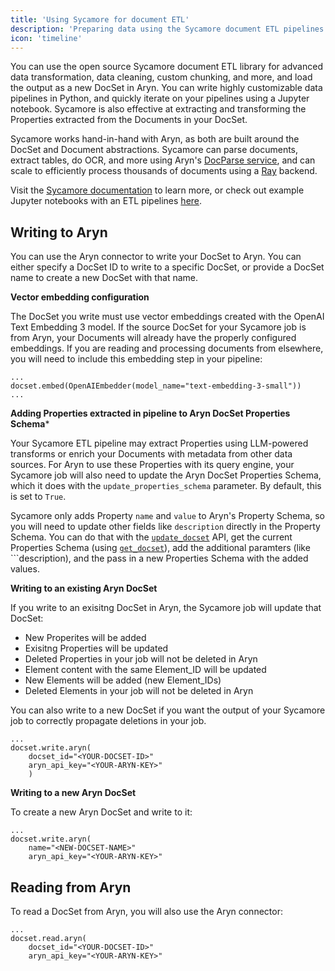 ```yaml
---
title: 'Using Sycamore for document ETL'
description: 'Preparing data using the Sycamore document ETL pipelines'
icon: 'timeline'
---
```


You can use the open source Sycamore document ETL library for advanced data transformation, data cleaning, custom chunking, and more, and load the output as a new DocSet in Aryn. You can write highly customizable data pipelines in Python, and quickly iterate on your pipelines using a Jupyter notebook. Sycamore is also effective at extracting and transforming the Properties extracted from the Documents in your DocSet.

Sycamore works hand-in-hand with Aryn, as both are built around the DocSet and Document abstractions. Sycamore can parse documents, extract tables, do OCR, and more using Aryn's [DocParse service](https://www.aryn.ai/docparse), and can scale to efficiently process thousands of documents using a [Ray](https://github.com/ray-project/ray) backend.

Visit the [Sycamore documentation](https://sycamore.readthedocs.io/en/stable/index.html) to learn more, or check out example Jupyter notebooks with an ETL pipelines [here](https://github.com/aryn-ai/sycamore/tree/main/notebooks).


## Writing to Aryn

You can use the Aryn connector to write your DocSet to Aryn. You can either specify a DocSet ID to write to a specific DocSet, or provide a DocSet name to create a new DocSet with that name.


**Vector embedding configuration**

The DocSet you write must use vector embeddings created with the OpenAI Text Embedding 3 model. If the source DocSet for your Sycamore job is from Aryn, your Documents will already have the properly configured embeddings. If you are reading and processing documents from elsewhere, you will need to include this embedding step in your pipeline:

```
...
docset.embed(OpenAIEmbedder(model_name="text-embedding-3-small"))
...
```


**Adding Properties extracted in pipeline to Aryn DocSet Properties Schema***

Your Sycamore ETL pipeline may extract Properties using LLM-powered transforms or enrich your Documents with metadata from other data sources. For Aryn to use these Properties with its query engine, your Sycamore job will also need to update the Aryn DocSet Properties Schema, which it does with the ```update_properties_schema``` parameter. By default, this is set to ```True```.

Sycamore only adds Property ```name``` and ```value``` to Aryn's Property Schema, so you will need to update other fields like ```description``` directly in the Property Schema. You can do that with the [```update_docset```](https://docs.aryn.ai/api-reference/docset/update-docset) API, get the current Properties Schema (using [```get_docset```](https://docs.aryn.ai/api-reference/docset/get-docset)), add the additional paramters (like ```description), and the pass in a new Properties Schema with the added values.


**Writing to an existing Aryn DocSet**

If you write to an exisitng DocSet in Aryn, the Sycamore job will update that DocSet:

* New Properites will be added
* Exisitng Properties will be updated
* Deleted Properties in your job will not be deleted in Aryn
* Element content with the same Element_ID will be updated
* New Elements will be added (new Element_IDs)
* Deleted Elements in your job will not be deleted in Aryn

You can also write to a new DocSet if you want the output of your Sycamore job to correctly propagate deletions in your job.


```
...
docset.write.aryn(
	docset_id="<YOUR-DOCSET-ID>"
	aryn_api_key="<YOUR-ARYN-KEY>"
	)
```

**Writing to a new Aryn DocSet**

To create a new Aryn DocSet and write to it:

```
...
docset.write.aryn(
	name="<NEW-DOCSET-NAME>"
	aryn_api_key="<YOUR-ARYN-KEY>"
```


## Reading from Aryn


To read a DocSet from Aryn, you will also use the Aryn connector:


```
...
docset.read.aryn(
	docset_id="<YOUR-DOCSET-ID>"
	aryn_api_key="<YOUR-ARYN-KEY>"
```
